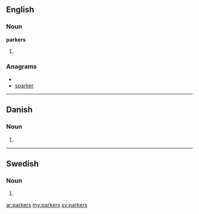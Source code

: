 ==English==
===Noun===
'''parkers'''
# {{plural of|[[parker]]}}

===Anagrams===
* {{alphagram|aekprrs}}
* [[sparker#English|sparker]]

----

==Danish==

===Noun===
{{infl|da|noun form|g=c}}

# {{form of|genitive plural indefinite|park|lang=Danish}}

----

==Swedish==

===Noun===
{{infl|sv|noun form}}

# {{sv-noun-form-indef-gen-pl|park}}

[[ar:parkers]]
[[my:parkers]]
[[sv:parkers]]